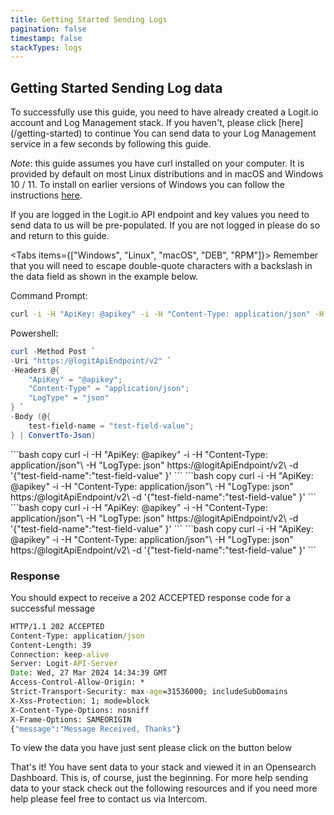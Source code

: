 ```yaml
---
title: Getting Started Sending Logs
pagination: false
timestamp: false
stackTypes: logs
---
```


## Getting Started Sending Log data

<Callout type="info">
  To successfully use this guide, you need to have already created a Logit.io account and Log Management stack. If you haven't, please click [here](/getting-started) to continue
</ Callout>
You can send data to your Log Management service in a few seconds by following this guide.

*Note*: this guide assumes you have curl installed on your computer. It is provided by default on most Linux distributions and in macOS and Windows 10 / 11. 
To install on earlier versions of Windows you can follow the instructions [here](https://curl.se/windows/). 

If you are logged in the Logit.io API endpoint and key values you need to send data to us will be pre-populated. If you are not logged in please do so and return to this guide.

<Tabs items={["Windows", "Linux", "macOS", "DEB", "RPM"]}>
  <Tab>
  Remember that you will need to escape double-quote characters with a backslash in the data field as shown in the example below.

  Command Prompt:
  ```bash copy 
  curl -i -H "ApiKey: @apikey" -i -H "Content-Type: application/json" -H "LogType: json" https:/@logitApiEndpoint/v2 -d "{\"test-field-name\":\"test-field-value\" }"
  ```

  Powershell:
  ```ps1 copy
  curl -Method Post `
  -Uri "https:/@logitApiEndpoint/v2" `
  -Headers @{
      "ApiKey" = "@apikey";
      "Content-Type" = "application/json";
      "LogType" = "json"
  } `
  -Body (@{
      test-field-name = "test-field-value";
  } | ConvertTo-Json)
  ```
  </Tab>

  <Tab>
  ```bash copy
  curl -i -H "ApiKey: @apikey" -i -H "Content-Type: application/json"\
  -H "LogType: json" https:/@logitApiEndpoint/v2\
  -d '{"test-field-name":"test-field-value" }'
  ```
  </Tab>

  <Tab>
  ```bash copy
  curl -i -H "ApiKey: @apikey" -i -H "Content-Type: application/json"\
  -H "LogType: json" https:/@logitApiEndpoint/v2\
  -d '{"test-field-name":"test-field-value" }'
  ```
  </Tab>

  <Tab>
  ```bash copy
  curl -i -H "ApiKey: @apikey" -i -H "Content-Type: application/json"\
  -H "LogType: json" https:/@logitApiEndpoint/v2\
  -d '{"test-field-name":"test-field-value" }'
  ```
  </Tab>

  <Tab>
  ```bash copy
  curl -i -H "ApiKey: @apikey" -i -H "Content-Type: application/json"\
  -H "LogType: json" https:/@logitApiEndpoint/v2\
  -d '{"test-field-name":"test-field-value" }'
  ```
  </Tab>

  </Tabs>

  ### Response

  You should expect to receive a 202 ACCEPTED response code for a successful message

  ```cmd
  HTTP/1.1 202 ACCEPTED
  Content-Type: application/json
  Content-Length: 39
  Connection: keep-alive
  Server: Logit-API-Server
  Date: Wed, 27 Mar 2024 14:34:39 GMT
  Access-Control-Allow-Origin: *
  Strict-Transport-Security: max-age=31536000; includeSubDomains
  X-Xss-Protection: 1; mode=block
  X-Content-Type-Options: nosniff
  X-Frame-Options: SAMEORIGIN
  {"message":"Message Received, Thanks"}
  ```

To view the data you have just sent please click on the button below

<LaunchVisualizer />

That's it! You have sent data to your stack and viewed it in an Opensearch Dashboard. This is, of course, just the beginning. For more help sending data 
to your stack check out the following resources and if you need more help please feel free to contact us via Intercom.

<Cards>
  <Card title="View Data Source Integrations" href="/integrations" />
  <Card title="Send Metrics" href="/infrastructure-metrics/getting-started" />
  <Card title="Send Traces" href="/application-performance-monitoring/getting-started" />
</Cards>